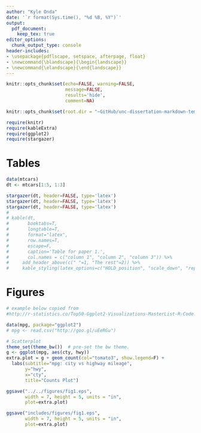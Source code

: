 ```yaml
---
author: "Kyle Onda"
date: '`r format(Sys.time(), "%d %B, %Y")`'
output:
  pdf_document:
    keep_tex: true
editor_options: 
  chunk_output_type: console
header-includes:
- \usepackage{pdflscape, setspace, afterpage, float}
- \newcommand{\blandscape}{\begin{landscape}}
- \newcommand{\elandscape}{\end{landscape}}
---
```


```r
knitr::opts_chunk$set(echo=FALSE, warning=FALSE,
                      message=FALSE, 
                      results='hide',
                      comment=NA)

knitr::opts_chunk$set(root.dir = "~GitHub/unc-dissertation-markdown-template/includes/scripts/paper1",fig.pos="h")
```

```r
require(knitr)
require(kableExtra)
require(ggplot2)
require(stargazer)
```

# Tables

\singlespace

```r

data(mtcars)
dt <- mtcars[1:5, 1:3]

stargazer(dt, header=FALSE, type='latex')
stargazer(dt, header=FALSE, type='latex')
stargazer(dt, header=FALSE, type='latex')
# 
# kable(dt,
#       booktabs=T,
#       longtable=T,
#       format="latex",
#       row.names=T,
#       escape=F,
#       caption='Table for paper 1.',
#       col.names = c("column 1", "column 2", "column 3")) %>%
#     add_header_above(c(" "=1, "The rest"=2)) %>%
#     kable_styling(latex_options=c("HOLD_position", "scale_down", "repeat_header"))

```



\blandscape

# Figures

```r

# example below copied from 
#http://r-statistics.co/Top50-Ggplot2-Visualizations-MasterList-R-Code.html

data(mpg, package="ggplot2")
# mpg <- read.csv("http://goo.gl/uEeRGu")

# Scatterplot
theme_set(theme_bw())  # pre-set the bw theme.
g <- ggplot(mpg, aes(cty, hwy))
extra.plot = g + geom_count(col="tomato3", show.legend=F) +
  labs(subtitle="mpg: city vs highway mileage", 
       y="hwy", 
       x="cty", 
       title="Counts Plot")

ggsave("../../figures/fig1.eps",
       width = 7, height = 5, units = "in",
       plot=extra.plot) 

ggsave("includes/figures/fig1.eps",
       width = 7, height = 5, units = "in",
       plot=extra.plot) 

```

\begin{figure}[H]
\centering
\caption{(MS1: Figure 1) Title here.}
\includegraphics{includes/figures/fig1.eps}
\end{figure}

\elandscape

